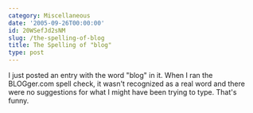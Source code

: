 ```yaml
---
category: Miscellaneous
date: '2005-09-26T00:00:00'
id: 20WSefJd2sNM
slug: /the-spelling-of-blog
title: The Spelling of "blog"
type: post
---
```


I just posted an entry with the word "blog" in it. When I ran the
BLOGger.com spell check, it wasn't recognized as a real word and
there were no suggestions for what I might have been trying to
type. That's funny.